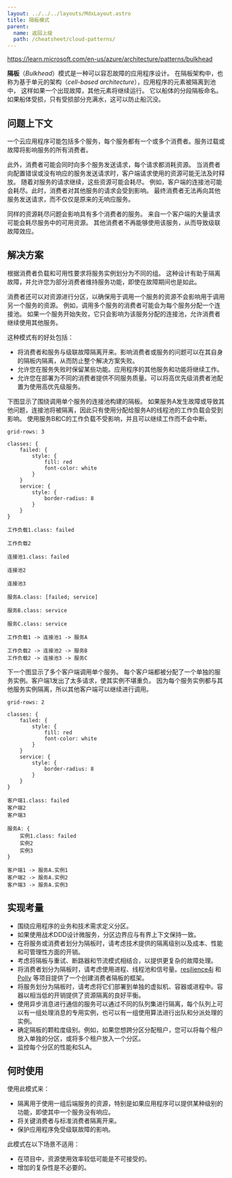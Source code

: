 ```yaml
---
layout: ../../../layouts/MdxLayout.astro
title: 隔板模式
parent:
  name: 返回上级
  path: /cheatsheet/cloud-patterns/
---
```


https://learn.microsoft.com/en-us/azure/architecture/patterns/bulkhead


**隔板**（*Bulkhead*）模式是一种可以容忍故障的应用程序设计。
在隔板架构中，也称为基于单元的架构（*cell-based architecture*），应用程序的元素被隔离到池中，
这样如果一个出现故障，其他元素将继续运行。
它以船体的分段隔板命名。如果船体受损，只有受损部分充满水，这可以防止船沉没。

## 问题上下文

一个云应用程序可能包括多个服务，每个服务都有一个或多个消费者。服务过载或故障将影响服务的所有消费者。

此外，消费者可能会同时向多个服务发送请求，每个请求都消耗资源。
当消费者向配置错误或没有响应的服务发送请求时，客户端请求使用的资源可能无法及时释放。
随着对服务的请求继续，这些资源可能会耗尽。
例如，客户端的连接池可能会耗尽。此时，消费者对其他服务的请求会受到影响。
最终消费者无法再向其他服务发送请求，而不仅仅是原来的无响应服务。

同样的资源耗尽问题会影响具有多个消费者的服务。
来自一个客户端的大量请求可能会耗尽服务中的可用资源。
其他消费者不再能够使用该服务，从而导致级联故障效应。

## 解决方案

根据消费者负载和可用性要求将服务实例划分为不同的组。
这种设计有助于隔离故障，并允许您为部分消费者维持服务功能，即使在故障期间也是如此。

消费者还可以对资源进行分区，以确保用于调用一个服务的资源不会影响用于调用另一个服务的资源。
例如，调用多个服务的消费者可能会为每个服务分配一个连接池。
如果一个服务开始失败，它只会影响为该服务分配的连接池，允许消费者继续使用其他服务。

这种模式有的好处包括：

* 将消费者和服务与级联故障隔离开来。影响消费者或服务的问题可以在其自身的隔板内隔离，从而防止整个解决方案失败。
* 允许您在服务失败时保留某些功能。应用程序的其他服务和功能将继续工作。
* 允许您在部署为不同的消费者提供不同服务质量。可以将高优先级消费者池配置为使用高优先级服务。


下图显示了围绕调用单个服务的连接池构建的隔板。
如果服务A发生故障或导致其他问题，连接池将被隔离，因此只有使用分配给服务A的线程池的工作负载会受到影响。
使用服务B和C的工作负载不受影响，并且可以继续工作而不会中断。

```d2 pad=16
grid-rows: 3

classes: {
    failed: {
        style: {
            fill: red
            font-color: white
        }
    }
    service: {
        style: {
            border-radius: 8
        }
    }
}

工作负载1.class: failed

工作负载2

连接池1.class: failed

连接池2

连接池3

服务A.class: [failed; service]

服务B.class: service

服务C.class: service

工作负载1 -> 连接池1 -> 服务A

工作负载2 -> 连接池2 -> 服务B
工作负载2 -> 连接池3 -> 服务C
```

下一个图显示了多个客户端调用单个服务。
每个客户端都被分配了一个单独的服务实例。客户端1发出了太多请求，使其实例不堪重负。
因为每个服务实例都与其他服务实例隔离，所以其他客户端可以继续进行调用。

```d2 pad=16
grid-rows: 2

classes: {
    failed: {
        style: {
            fill: red
            font-color: white
        }
    }
    service: {
        style: {
            border-radius: 8
        }
    }
}

客户端1.class: failed
客户端2
客户端3

服务A: {
    实例1.class: failed
    实例2
    实例3
}

客户端1 -> 服务A.实例1
客户端2 -> 服务A.实例2
客户端3 -> 服务A.实例3
```

## 实现考量

- 围绕应用程序的业务和技术需求定义分区。
- 如果使用战术DDD设计微服务，分区边界应与有界上下文保持一致。
- 在将服务或消费者划分为隔板时，请考虑技术提供的隔离级别以及成本、性能和可管理性方面的开销。
- 考虑将隔板与重试、断路器和节流模式相结合，以提供更复杂的故障处理。
- 将消费者划分为隔板时，请考虑使用进程、线程池和信号量。[resilience4j](https://github.com/resilience4j/resilience4j) 和
  [Polly](https://github.com/App-vNext/Polly) 等项目提供了一个创建消费者隔板的框架。
- 将服务划分为隔板时，请考虑将它们部署到单独的虚拟机、容器或进程中。容器以相当低的开销提供了资源隔离的良好平衡。
- 使用异步消息进行通信的服务可以通过不同的队列集进行隔离，每个队列上可以有一组处理消息的专用实例，也可以有一组使用算法进行出队和分派处理的实例。
- 确定隔板的颗粒度级别。例如，如果您想跨分区分配租户，您可以将每个租户放入单独的分区，或将多个租户放入一个分区。
- 监控每个分区的性能和SLA。

## 何时使用

使用此模式来：

- 隔离用于使用一组后端服务的资源，特别是如果应用程序可以提供某种级别的功能，即使其中一个服务没有响应。
- 将关键消费者与标准消费者隔离开来。
- 保护应用程序免受级联故障的影响。

此模式在以下场景不适用：

- 在项目中，资源使用效率较低可能是不可接受的。
- 增加的复杂性是不必要的。